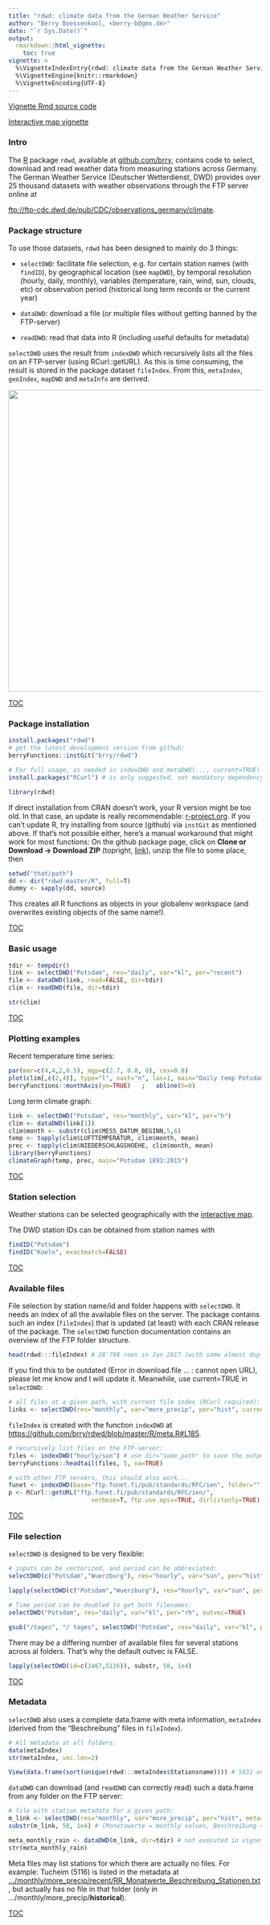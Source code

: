 ```yaml
---
title: "rdwd: climate data from the German Weather Service"
author: "Berry Boessenkool, <berry-b@gmx.de>"
date: "`r Sys.Date()`"
output: 
  rmarkdown::html_vignette:
    toc: true
vignette: >
  %\VignetteIndexEntry{rdwd: climate data from the German Weather Service}
  %\VignetteEngine{knitr::rmarkdown}
  %\VignetteEncoding{UTF-8}
---
```


[Vignette Rmd source code](https://raw.githubusercontent.com/brry/rdwd/master/vignettes/rdwd.Rmd)

[Interactive map vignette](mapDWD.html)


### Intro

The [R](https://www.r-project.org/) package `rdwd`, available at [github.com/brry](https://github.com/brry/rdwd), 
contains code to select, download and read weather data from measuring stations across Germany. 
The German Weather Service (Deutscher Wetterdienst, DWD) provides 
over 25 thousand datasets with weather observations through the FTP server online at 

<ftp://ftp-cdc.dwd.de/pub/CDC/observations_germany/climate>.



### Package structure

To use those datasets, `rdwd` has been designed to mainly do 3 things:

* `selectDWD`: facilitate file selection, e.g. for certain station names (with `findID`), 
by geographical location (see `mapDWD`), by temporal resolution (hourly, daily, monthly), 
variables (temperature, rain, wind, sun, clouds, etc) or
observation period (historical long term records or the current year)

* `dataDWD`: download a file (or multiple files without getting banned by the FTP-server)

* `readDWD`: read that data into R (including useful defaults for metadata)

`selectDWD` uses the result from `indexDWD` which recursively lists all the files on an FTP-server (using RCurl::getURL).
As this is time consuming, the result is stored in the package dataset `fileIndex`.
From this, `metaIndex`, `geoIndex`, `mapDWD` and `metaInfo` are derived.

<img src="https://github.com/brry/rdwd/raw/master/PackageSchematic.png" width="600">

[TOC](#top)



### Package installation

```r
install.packages("rdwd")
# get the latest development version from github:
berryFunctions::instGit("brry/rdwd") 

# For full usage, as needed in indexDWD and metaDWD(..., current=TRUE):
install.packages("RCurl") # is only suggested, not mandatory dependency
```

```r
library(rdwd)
```

If direct installation from CRAN doesn't work, your R version might be too old. 
In that case, an update is really recommendable: [r-project.org](https://www.r-project.org/). 
If you can't update R, try installing from source (github) via `instGit` as mentioned above. 
If that's not possible either, here's a manual workaround that might work for most functions:
On the github package page, click on **Clone or Download -> Download ZIP** (topright, [link](https://github.com/brry/rdwd/archive/master.zip)), unzip the file to some place, then
```R
setwd("that/path")
dd <- dir("rdwd-master/R", full=T)
dummy <- sapply(dd, source)
```
This creates all R functions as objects in your globalenv workspace (and overwrites existing objects of the same name!).

[TOC](#top)


### Basic usage

```r
tdir <- tempdir()
link <- selectDWD("Potsdam", res="daily", var="kl", per="recent")
file <- dataDWD(link, read=FALSE, dir=tdir)
clim <- readDWD(file, dir=tdir)

str(clim)
```
[TOC](#top)


### Plotting examples

Recent temperature time series:
```r
par(mar=c(4,4,2,0.5), mgp=c(2.7, 0.8, 0), cex=0.8)
plot(clim[,c(2,4)], type="l", xaxt="n", las=1, main="Daily temp Potsdam")
berryFunctions::monthAxis(ym=TRUE)   ;   abline(h=0)
```

Long term climate graph:
```r
link <- selectDWD("Potsdam", res="monthly", var="kl", per="h")
clim <- dataDWD(link[1])
clim$month <- substr(clim$MESS_DATUM_BEGINN,5,6)
temp <- tapply(clim$LUFTTEMPERATUR, clim$month, mean)
prec <- tapply(clim$NIEDERSCHLAGSHOEHE, clim$month, mean)
library(berryFunctions)
climateGraph(temp, prec, main="Potsdam 1893:2015")
```


[TOC](#top)


### Station selection

Weather stations can be selected geographically with the [interactive map](mapDWD.html).

The DWD station IDs can be obtained from station names with
```r
findID("Potsdam")
findID("Koeln", exactmatch=FALSE)
```

[TOC](#top)


### Available files

File selection by station name/id and folder happens with `selectDWD`.
It needs an index of all the available files on the server.
The package contains such an index (`fileIndex`) that is updated (at least) with each CRAN release of the package.
The `selectDWD` function documentation contains an overview of the FTP folder structure.

```r
head(rdwd:::fileIndex) # 28'798 rows in Jan 2017 (with some almost duplicate files)
```
If you find this to be outdated (Error in download.file ... : cannot open URL),
please let me know and I will update it. Meanwhile, use current=TRUE in `selectDWD`:

```r
# all files at a given path, with current file index (RCurl required):
links <- selectDWD(res="monthly", var="more_precip", per="hist", current=TRUE)
```

`fileIndex` is created with the function `indexDWD` at 
<https://github.com/brry/rdwd/blob/master/R/meta.R#L185>.
```r
# recursively list files on the FTP-server:
files <- indexDWD("hourly/sun") # use dir="some_path" to save the output elsewhere
berryFunctions::headtail(files, 5, na=TRUE)

# with other FTP servers, this should also work...
funet <- indexDWD(base="ftp.funet.fi/pub/standards/RFC/ien", folder="")
p <- RCurl::getURL("ftp.funet.fi/pub/standards/RFC/ien/",
                       verbose=T, ftp.use.epsv=TRUE, dirlistonly=TRUE)
```

[TOC](#top)


### File selection

`selectDWD` is designed to be very flexible:

```r
# inputs can be vectorized, and period can be abbreviated:
selectDWD(c("Potsdam","Wuerzburg"), res="hourly", var="sun", per="hist")
```

```r
lapply(selectDWD(c("Potsdam","Wuerzburg"), res="hourly", var="sun", per="hist"), function(x) gsub("ical/", "ical/ ", x))
```

```r
# Time period can be doubled to get both filenames:
selectDWD("Potsdam", res="daily", var="kl", per="rh", outvec=TRUE)
```

```r
gsub("/tages", "/ tages", selectDWD("Potsdam", res="daily", var="kl", per="rh", outvec=TRUE))
```

There may be a differing number of available files for several stations across al folders.
That's why the default outvec is FALSE.

```r
lapply(selectDWD(id=c(3467,5116)), substr, 58, 1e4)
```

[TOC](#top)


### Metadata

`selectDWD` also uses a complete data.frame with meta information, `metaIndex` 
(derived from the "Beschreibung" files in `fileIndex`).
```r
# All metadata at all folders:
data(metaIndex)
str(metaIndex, vec.len=2)
```
```r
View(data.frame(sort(unique(rdwd:::metaIndex$Stationsname)))) # 5831 entries
```

`dataDWD` can download (and `readDWD` can correctly read) such a data.frame from any folder on the FTP server:
```r
# file with station metadata for a given path:
m_link <- selectDWD(res="monthly", var="more_precip", per="hist", meta=TRUE)
substr(m_link, 50, 1e4) # (Monatswerte = monthly values, Beschreibung = description)
```
```r
meta_monthly_rain <- dataDWD(m_link, dir=tdir) # not executed in vignette creation
str(meta_monthly_rain)
```

Meta files may list stations for which there are actually no files.
For example: Tucheim (5116) is listed in the metadata at
[.../monthly/more_precip/recent/RR_Monatwerte_Beschreibung_Stationen.txt](ftp://ftp-cdc.dwd.de/pub/CDC/observations_germany/climate/monthly/more_precip/recent/RR_Monatwerte_Beschreibung_Stationen.txt),
but actually has no file in that folder (only in .../monthly/more_precip/__historical__).

[TOC](#top)

